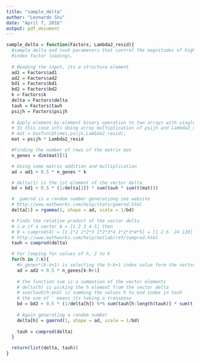 ```yaml
---
title: "sample_delta"
author: "Leonardo Shu"
date: "April 7, 2016"
output: pdf_document
---
```


```r
sample_delta = function(Factors, Lambda2_resid){
  #sample delta and tauh parameters that control the magnitudes of higher
  #index factor loadings.
  
  # Reading the input, its a structure element
  ad1 = Factors$ad1
  ad2 = Factors$ad2
  bd1 = Factors$bd1
  bd2 = Factors$bd2
  k = Factors$k
  delta = Factors$delta
  tauh = Factors$tauh
  psijh = Factors$psijh
  
  # Apply element-by-element binary operation to two arrays with singleton expansion enabled
  # In this case ints doing array multiplication of psijh and Lambda2_resid
  # mat = bsxfun(@times,psijh,Lambda2_resid);
  mat = psijh * Lambda2_resid

  #Finding the number of rows of the matrix mat
  n_genes = dim(mat)[1]

  # Doing some matrix addition and multiplication
  ad = ad1 + 0.5 * n_genes * k

  # delta(1) is the 1st element of the vector delta
  bd = bd1 + 0.5 * (1/delta[1]) * sum(tauh * sum(t(mat)))

  #  gamrnd is a random number generationg see website
  # http://www.mathworks.com/help/stats/gamrnd.html
  delta[1] = rgamma(1, shape = ad, scale = 1/bd)

  # Finds the relative product of the vector delta 
  # i.e if a vector A = [1 2 3 4 5] then
  # B = cumprod(A) = [1 1*2 1*2*3 1*2*3*4 1*2*3*4*5] = [1 2 6  24 120]
  # http://www.mathworks.com/help/matlab/ref/cumprod.html
  tauh = cumprod(delta)

  # For looping for values of h, 2 to k
  for(h in 2:k){
    #n_genes*(k-h+1) is selecting the h-k+1 index value form the vector n_genes
    ad = ad2 + 0.5 * n_genes[k-h+1] 
    
    # the function sum is a summation of the vector elements 
    # delta(h) is picking the h element from the vector delta
    # sum(tauh(h:end) is summing the values h to end index in tauh
    # the use of ' means its taking a transpose
    bd = bd2 + 0.5 * (1/delta[h]) %*% sum(tauh[h:length(tauh)] * sum(t(mat[,h:length(tauh)])))
  
    # Again generating a random number 
    delta[h] = gamrnd(1, shape = ad, scale = 1/bd)
    
    tauh = cumprod(delta)
  }

  return(list(delta, tauh))
}
```